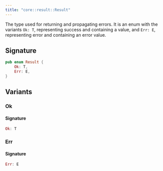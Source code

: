 ```yaml
---
title: "core::result::Result"
---
```


The type used for returning and propagating errors. It is an enum with the variants `Ok: T`,
representing success and containing a value, and `Err: E`, representing error and containing an
error value.



## Signature

```rust
pub enum Result {
    Ok: T,
    Err: E,
}
```



## Variants

### Ok


#### Signature

```rust
Ok: T
```


### Err


#### Signature

```rust
Err: E
```



